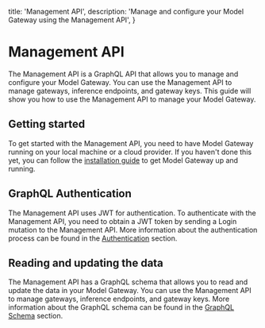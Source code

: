   title: 'Management API',
  description:
    'Manage and configure your Model Gateway using the Management API',
}

# Management API

The Management API is a GraphQL API that allows you to manage and configure your Model Gateway. You can use the Management API to manage gateways, inference endpoints, and gateway keys. This guide will show you how to use the Management API to manage your Model Gateway.

## Getting started

To get started with the Management API, you need to have Model Gateway running on your local machine or a cloud provider. If you haven't done this yet, you can follow the [installation guide](/installation) to get Model Gateway up and running.

## GraphQL Authentication 

The Management API uses JWT for authentication. To authenticate with the Management API, you need to obtain a JWT token by sending a Login mutation to the Management API. More information about the authentication process can be found in the [Authentication](/management-api/authentication) section.

## Reading and updating the data

The Management API has a GraphQL schema that allows you to read and update the data in your Model Gateway. You can use the Management API to manage gateways, inference endpoints, and gateway keys. More information about the GraphQL schema can be found in the [GraphQL Schema](/management-api/graphql-schema) section.
